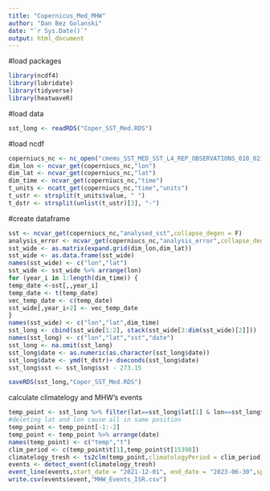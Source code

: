 ```yaml
---
title: "Copernicus_Med_MHW"
author: "Dan Bez Golanski"
date: "`r Sys.Date()`"
output: html_document
---
```

#load packages
```r
library(ncdf4)
library(lubridate)
library(tidyverse)
library(heatwaveR)
```
#load data
```r
sst_long <- readRDS("Coper_SST_Med.RDS")
```

#load ncdf
```r
coperniucs_nc <- nc_open("cmems_SST_MED_SST_L4_REP_OBSERVATIONS_010_021_1701005428241.nc")
dim_lon <- ncvar_get(coperniucs_nc,"lon")
dim_lat <- ncvar_get(coperniucs_nc,"lat")
dim_time <- ncvar_get(coperniucs_nc,"time")
t_units <- ncatt_get(coperniucs_nc,"time","units") 
t_ustr <- strsplit(t_units$value, " ")
t_dstr <- strsplit(unlist(t_ustr)[3], "-")
```

#create dataframe
```r
sst <- ncvar_get(coperniucs_nc,"analysed_sst",collapse_degen = F)
analysis_error <- ncvar_get(coperniucs_nc,"analysis_error",collapse_degen = F)
sst_wide <- as.matrix(expand.grid(dim_lon,dim_lat))
sst_wide <- as.data.frame(sst_wide)
names(sst_wide) <- c("lon","lat")
sst_wide <- sst_wide %>% arrange(lon)
for (year_i in 1:length(dim_time)) {
temp_date <-sst[,,year_i] 
temp_date <- t(temp_date)
vec_temp_date <- c(temp_date)
sst_wide[,year_i+2] <- vec_temp_date
}
names(sst_wide) <- c("lon","lat",dim_time)
sst_long <- cbind(sst_wide[1:2], stack(sst_wide[3:dim(sst_wide)[2]]))
names(sst_long) <- c("lon","lat","sst","date")
sst_long <- na.omit(sst_long)
sst_long$date <- as.numeric(as.character(sst_long$date))
sst_long$date <- ymd(t_dstr)+ dseconds(sst_long$date)
sst_long$sst <- sst_long$sst - 273.15

saveRDS(sst_long,"Coper_SST_Med.RDS")
```

calculate climatelogy and MHW's events
```r
temp_point <- sst_long %>% filter(lat==sst_long$lat[1] & lon==sst_long$lon[1])
#deleting lat and lon cause all in same position
temp_point <- temp_point[-1:-2]
temp_point <- temp_point %>% arrange(date)
names(temp_point) <- c("temp","t")
clim_period <- c(temp_point$t[1],temp_point$t[15398])
climatelogy_tresh <- ts2clm(temp_point,climatologyPeriod = clim_period)
events <- detect_event(climatelogy_tresh)
event_line(events,start_date = "2021-12-01", end_date = "2023-06-30",spread=300)
write.csv(events$event,"MHW_Events_ISR.csv")
```

